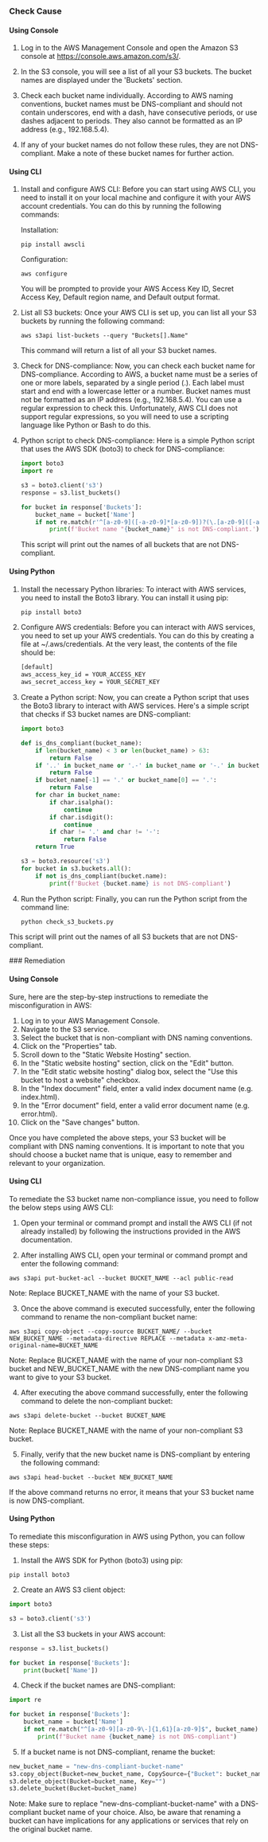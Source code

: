

<Tabs><Tab title='Cause'>
### Check Cause

#### Using Console

1. Log in to the AWS Management Console and open the Amazon S3 console at https://console.aws.amazon.com/s3/.

2. In the S3 console, you will see a list of all your S3 buckets. The bucket names are displayed under the 'Buckets' section.

3. Check each bucket name individually. According to AWS naming conventions, bucket names must be DNS-compliant and should not contain underscores, end with a dash, have consecutive periods, or use dashes adjacent to periods. They also cannot be formatted as an IP address (e.g., 192.168.5.4).

4. If any of your bucket names do not follow these rules, they are not DNS-compliant. Make a note of these bucket names for further action.

#### Using CLI

1. Install and configure AWS CLI: Before you can start using AWS CLI, you need to install it on your local machine and configure it with your AWS account credentials. You can do this by running the following commands:

   Installation:
   ```
   pip install awscli
   ```
   Configuration:
   ```
   aws configure
   ```
   You will be prompted to provide your AWS Access Key ID, Secret Access Key, Default region name, and Default output format.

2. List all S3 buckets: Once your AWS CLI is set up, you can list all your S3 buckets by running the following command:
   ```
   aws s3api list-buckets --query "Buckets[].Name"
   ```
   This command will return a list of all your S3 bucket names.

3. Check for DNS-compliance: Now, you can check each bucket name for DNS-compliance. According to AWS, a bucket name must be a series of one or more labels, separated by a single period (.). Each label must start and end with a lowercase letter or a number. Bucket names must not be formatted as an IP address (e.g., 192.168.5.4). You can use a regular expression to check this. Unfortunately, AWS CLI does not support regular expressions, so you will need to use a scripting language like Python or Bash to do this.

4. Python script to check DNS-compliance: Here is a simple Python script that uses the AWS SDK (boto3) to check for DNS-compliance:
   ```python
   import boto3
   import re

   s3 = boto3.client('s3')
   response = s3.list_buckets()

   for bucket in response['Buckets']:
       bucket_name = bucket['Name']
       if not re.match(r'^[a-z0-9]([-a-z0-9]*[a-z0-9])?(\.[a-z0-9]([-a-z0-9]*[a-z0-9])?)*$', bucket_name):
           print(f'Bucket name "{bucket_name}" is not DNS-compliant.')
   ```
   This script will print out the names of all buckets that are not DNS-compliant.

#### Using Python

1. Install the necessary Python libraries: To interact with AWS services, you need to install the Boto3 library. You can install it using pip:

   ```bash
   pip install boto3
   ```

2. Configure AWS credentials: Before you can interact with AWS services, you need to set up your AWS credentials. You can do this by creating a file at ~/.aws/credentials. At the very least, the contents of the file should be:

   ```bash
   [default]
   aws_access_key_id = YOUR_ACCESS_KEY
   aws_secret_access_key = YOUR_SECRET_KEY
   ```

3. Create a Python script: Now, you can create a Python script that uses the Boto3 library to interact with AWS services. Here's a simple script that checks if S3 bucket names are DNS-compliant:

   ```python
   import boto3

   def is_dns_compliant(bucket_name):
       if len(bucket_name) < 3 or len(bucket_name) > 63:
           return False
       if '..' in bucket_name or '.-' in bucket_name or '-.' in bucket_name:
           return False
       if bucket_name[-1] == '.' or bucket_name[0] == '.':
           return False
       for char in bucket_name:
           if char.isalpha():
               continue
           if char.isdigit():
               continue
           if char != '.' and char != '-':
               return False
       return True

   s3 = boto3.resource('s3')
   for bucket in s3.buckets.all():
       if not is_dns_compliant(bucket.name):
           print(f'Bucket {bucket.name} is not DNS-compliant')
   ```

4. Run the Python script: Finally, you can run the Python script from the command line:

   ```bash
   python check_s3_buckets.py
   ```
   
This script will print out the names of all S3 buckets that are not DNS-compliant.

</Tab>

<Tab title='Remediation'>
### Remediation

#### Using Console

Sure, here are the step-by-step instructions to remediate the misconfiguration in AWS:

1. Log in to your AWS Management Console.
2. Navigate to the S3 service.
3. Select the bucket that is non-compliant with DNS naming conventions.
4. Click on the "Properties" tab.
5. Scroll down to the "Static Website Hosting" section.
6. In the "Static website hosting" section, click on the "Edit" button.
7. In the "Edit static website hosting" dialog box, select the "Use this bucket to host a website" checkbox.
8. In the "Index document" field, enter a valid index document name (e.g. index.html).
9. In the "Error document" field, enter a valid error document name (e.g. error.html).
10. Click on the "Save changes" button.

Once you have completed the above steps, your S3 bucket will be compliant with DNS naming conventions. It is important to note that you should choose a bucket name that is unique, easy to remember and relevant to your organization.

#### Using CLI

To remediate the S3 bucket name non-compliance issue, you need to follow the below steps using AWS CLI:

1. Open your terminal or command prompt and install the AWS CLI (if not already installed) by following the instructions provided in the AWS documentation.

2. After installing AWS CLI, open your terminal or command prompt and enter the following command:

```
aws s3api put-bucket-acl --bucket BUCKET_NAME --acl public-read
```

Note: Replace BUCKET_NAME with the name of your S3 bucket.

3. Once the above command is executed successfully, enter the following command to rename the non-compliant bucket name:

```
aws s3api copy-object --copy-source BUCKET_NAME/ --bucket NEW_BUCKET_NAME --metadata-directive REPLACE --metadata x-amz-meta-original-name=BUCKET_NAME
```

Note: Replace BUCKET_NAME with the name of your non-compliant S3 bucket and NEW_BUCKET_NAME with the new DNS-compliant name you want to give to your S3 bucket.

4. After executing the above command successfully, enter the following command to delete the non-compliant bucket:

```
aws s3api delete-bucket --bucket BUCKET_NAME
```

Note: Replace BUCKET_NAME with the name of your non-compliant S3 bucket.

5. Finally, verify that the new bucket name is DNS-compliant by entering the following command:

```
aws s3api head-bucket --bucket NEW_BUCKET_NAME
```

If the above command returns no error, it means that your S3 bucket name is now DNS-compliant.

#### Using Python

To remediate this misconfiguration in AWS using Python, you can follow these steps:

1. Install the AWS SDK for Python (boto3) using pip:
```
pip install boto3
```

2. Create an AWS S3 client object:
```python
import boto3

s3 = boto3.client('s3')
```

3. List all the S3 buckets in your AWS account:
```python
response = s3.list_buckets()

for bucket in response['Buckets']:
    print(bucket['Name'])
```

4. Check if the bucket names are DNS-compliant:
```python
import re

for bucket in response['Buckets']:
    bucket_name = bucket['Name']
    if not re.match("^[a-z0-9][a-z0-9\-]{1,61}[a-z0-9]$", bucket_name):
        print(f"Bucket name {bucket_name} is not DNS-compliant")
```

5. If a bucket name is not DNS-compliant, rename the bucket:
```python
new_bucket_name = "new-dns-compliant-bucket-name"
s3.copy_object(Bucket=new_bucket_name, CopySource={"Bucket": bucket_name, "Key": ""})
s3.delete_object(Bucket=bucket_name, Key="")
s3.delete_bucket(Bucket=bucket_name)
```

Note: Make sure to replace "new-dns-compliant-bucket-name" with a DNS-compliant bucket name of your choice. Also, be aware that renaming a bucket can have implications for any applications or services that rely on the original bucket name.


</Tab>
</Tabs>